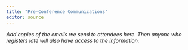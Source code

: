 ```yaml
---
title: "Pre-Conference Communications"
editor: source
---
```


_Add copies of the emails we send to attendees here. Then anyone who registers late will also have access to the information._